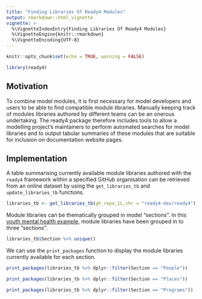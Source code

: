```yaml
---
title: "Finding Libraries Of Ready4 Modules"
output: rmarkdown::html_vignette
vignette: >
  %\VignetteIndexEntry{Finding Libraries Of Ready4 Modules}
  %\VignetteEngine{knitr::rmarkdown}
  %\VignetteEncoding{UTF-8}
---
```


```r
knitr::opts_chunk$set(echo = TRUE, warning = FALSE)
```
```r
library(ready4) 
```

## Motivation
To combine model modules, it is first necessary for model developers and users to be able to find compatible module libraries. Manually keeping track of modules libraries authored by different teams can be an onerous undertaking. The ready4 package therefore includes tools to allow a modelling project’s maintainers to perform automated searches for model libraries and to output tabular summaries of these modules that are suitable for inclusion on documentation website pages.

## Implementation
A table summarising currently available module libraries authored with the `ready4` framework within a specified GitHub organisation can be retrieved from an online dataset by using the `get_libraries_tb` and `update_libraries_tb` functions.

```r
libraries_tb <- get_libraries_tb(gh_repo_1L_chr = "ready4-dev/ready4") %>% update_libraries_tb(include_1L_chr = "modules")
```

Module libraries can be thematically grouped in model “sections”. In this [youth mental health example](https://www.ready4-dev.com/docs/model/), module libraries have been grouped in to three “sections”.

```r
libraries_tb$Section %>% unique()
```

We can use the `print_packages` function to display the module libraries currently available for each section.

```r
print_packages(libraries_tb %>% dplyr::filter(Section == "People"))
```

```r
print_packages(libraries_tb %>% dplyr::filter(Section == "Places"))
```

```r
print_packages(libraries_tb %>% dplyr::filter(Section == "Programs"))
```


